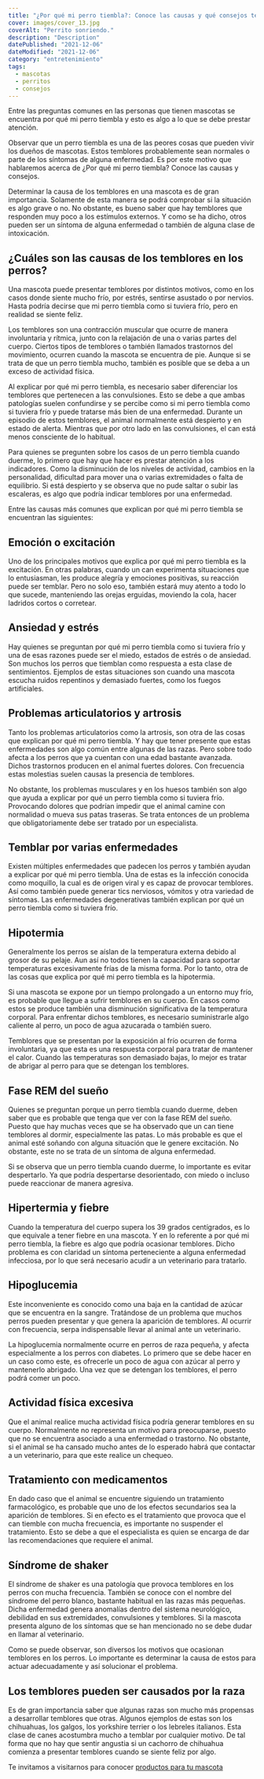 ```yaml
---
title: "¿Por qué mi perro tiembla?: Conoce las causas y qué consejos tener en cuenta"
cover: images/cover_13.jpg
coverAlt: "Perrito sonriendo."
description: "Description"
datePublished: "2021-12-06"
dateModified: "2021-12-06"
category: "entretenimiento"
tags:
  - mascotas
  - perritos
  - consejos
---
```



Entre las preguntas comunes en las personas que tienen mascotas se encuentra por qué mi perro
tiembla y esto es algo a lo que se debe prestar atención.

Observar que un perro tiembla es una de las peores cosas que pueden vivir los dueños de mascotas.
Estos temblores probablemente sean normales o parte de los síntomas de alguna enfermedad. Es por
este motivo que hablaremos acerca de ¿Por qué mi perro tiembla? Conoce las causas y consejos.

Determinar la causa de los temblores en una mascota es de gran importancia. Solamente de esta manera
se podrá comprobar si la situación es algo grave o no. No obstante, es bueno saber que hay temblores
que responden muy poco a los estímulos externos. Y como se ha dicho, otros pueden ser un síntoma de
alguna enfermedad o también de alguna clase de intoxicación.

## ¿Cuáles son las causas de los temblores en los perros?

Una mascota puede presentar temblores por distintos motivos, como en los casos donde siente mucho frío,
por estrés, sentirse asustado o por nervios. Hasta podría decirse que mi perro tiembla como si tuviera
frío, pero en realidad se siente feliz.

Los temblores son una contracción muscular que ocurre de manera involuntaria y rítmica, junto con la
relajación de una o varias partes del cuerpo. Ciertos tipos de temblores o también llamados trastornos
del movimiento, ocurren cuando la mascota se encuentra de pie. Aunque si se trata de que un perro tiembla
mucho, también es posible que se deba a un exceso de actividad física.

Al explicar por qué mi perro tiembla, es necesario saber diferenciar los temblores que pertenecen a las
convulsiones. Esto se debe a que ambas patologías suelen confundirse y se percibe como si mi perro tiembla
como si tuviera frío y puede tratarse más bien de una enfermedad. Durante un episodio de estos temblores,
el animal normalmente está despierto y en estado de alerta. Mientras que por otro lado en las convulsiones,
el can está menos consciente de lo habitual.

Para quienes se pregunten sobre los casos de un perro tiembla cuando duerme, lo primero que hay que hacer es
prestar atención a los indicadores. Como la disminución de los niveles de actividad, cambios en la personalidad,
dificultad para mover una o varias extremidades o falta de equilibrio. Si está despierto y se observa que no
pude saltar o subir las escaleras, es algo que podría indicar temblores por una enfermedad.

Entre las causas más comunes que explican por qué mi perro tiembla se encuentran las siguientes:

## Emoción o excitación

Uno de los principales motivos que explica por qué mi perro tiembla es la excitación. En otras palabras,
cuando un can experimenta situaciones que lo entusiasman, les produce alegría y emociones positivas,
su reacción puede ser temblar. Pero no solo eso, también estará muy atento a todo lo que sucede, manteniendo
las orejas erguidas, moviendo la cola, hacer ladridos cortos o corretear.

## Ansiedad y estrés

Hay quienes se preguntan por qué mi perro tiembla como si tuviera frío y una de esas razones puede ser el
miedo, estados de estrés o de ansiedad. Son muchos los perros que tiemblan como respuesta a esta clase de
sentimientos. Ejemplos de estas situaciones son cuando una mascota escucha ruidos repentinos y demasiado
fuertes, como los fuegos artificiales.

## Problemas articulatorios y artrosis

Tanto los problemas articulatorios como la artrosis, son otra de las cosas que explican por qué mi perro
tiembla. Y hay que tener presente que estas enfermedades son algo común entre algunas de las razas.
Pero sobre todo afecta a los perros que ya cuentan con una edad bastante avanzada. Dichos trastornos
producen en el animal fuertes dolores. Con frecuencia estas molestias suelen causas la presencia de temblores.

No obstante, los problemas musculares y en los huesos también son algo que ayuda a explicar por qué
un perro tiembla como si tuviera frío. Provocando dolores que podrían impedir que el animal camine
con normalidad o mueva sus patas traseras. Se trata entonces de un problema que obligatoriamente
debe ser tratado por un especialista.

## Temblar por varias enfermedades

Existen múltiples enfermedades que padecen los perros y también ayudan a explicar por qué mi perro tiembla.
Una de estas es la infección conocida como moquillo, la cual es de origen viral y es capaz de provocar temblores.
Así como también puede generar tics nerviosos, vómitos y otra variedad de síntomas. Las enfermedades degenerativas
también explican por qué un perro tiembla como si tuviera frío.

## Hipotermia

Generalmente los perros se aíslan de la temperatura externa debido al grosor de su pelaje. Aun así no
todos tienen la capacidad para soportar temperaturas excesivamente frías de la misma forma. Por lo tanto,
otra de las cosas que explica por qué mi perro tiembla es la hipotermia.

Si una mascota se expone por un tiempo prolongado a un entorno muy frío, es probable que llegue
a sufrir temblores en su cuerpo. En casos como estos se produce también una disminución significativa
de la temperatura corporal. Para enfrentar dichos temblores, es necesario suministrarle algo caliente al perro,
un poco de agua azucarada o también suero.

Temblores que se presentan por la exposición al frío ocurren de forma involuntaria, ya que esta es una
respuesta corporal para tratar de mantener el calor. Cuando las temperaturas son demasiado bajas, lo mejor
es tratar de abrigar al perro para que se detengan los temblores.

## Fase REM del sueño

Quienes se preguntan porque un perro tiembla cuando duerme, deben saber que es probable que tenga que ver
con la fase REM del sueño. Puesto que hay muchas veces que se ha observado que un can tiene temblores al
dormir, especialmente las patas. Lo más probable es que el animal esté soñando con alguna situación que le
genere excitación. No obstante, este no se trata de un síntoma de alguna enfermedad.

Si se observa que un perro tiembla cuando duerme, lo importante es evitar despertarlo. Ya que podría despertarse
desorientado, con miedo o incluso puede reaccionar de manera agresiva.

## Hipertermia y fiebre

Cuando la temperatura del cuerpo supera los 39 grados centígrados, es lo que equivale a tener fiebre en una
mascota. Y en lo referente a por qué mi perro tiembla, la fiebre es algo que podría ocasionar temblores.
Dicho problema es con claridad un síntoma perteneciente a alguna enfermedad infecciosa, por lo que será
necesario acudir a un veterinario para tratarlo.

## Hipoglucemia

Este inconveniente es conocido como una baja en la cantidad de azúcar que se encuentra en la sangre. Tratándose
de un problema que muchos perros pueden presentar y que genera la aparición de temblores. Al ocurrir con frecuencia,
serpa indispensable llevar al animal ante un veterinario.

La hipoglucemia normalmente ocurre en perros de raza pequeña, y afecta especialmente a los perros con diabetes.
Lo primero que se debe hacer en un caso como este, es ofrecerle un poco de agua con azúcar al perro y mantenerlo abrigado.
Una vez que se detengan los temblores, el perro podrá comer un poco.

## Actividad física excesiva

Que el animal realice mucha actividad física podría generar temblores en su cuerpo. Normalmente no representa
un motivo para preocuparse, puesto que no se encuentra asociado a una enfermedad o trastorno. No obstante,
si el animal se ha cansado mucho antes de lo esperado habrá que contactar a un veterinario, para que este realice un chequeo.

## Tratamiento con medicamentos

En dado caso que el animal se encuentre siguiendo un tratamiento farmacológico, es probable que uno de los efectos
secundarios sea la aparición de temblores. Si en efecto es el tratamiento que provoca que el can tiemble con mucha
frecuencia, es importante no suspender el tratamiento. Esto se debe a que el especialista es quien se encarga de dar
las recomendaciones que requiere el animal.

## Síndrome de shaker

El síndrome de shaker es una patología que provoca temblores en los perros con mucha frecuencia. También se conoce
con el nombre del síndrome del perro blanco, bastante habitual en las razas más pequeñas. Dicha enfermedad genera
anomalías dentro del sistema neurológico, debilidad en sus extremidades, convulsiones y temblores. Si la mascota presenta
alguno de los síntomas que se han mencionado no se debe dudar en llamar al veterinario.

Como se puede observar, son diversos los motivos que ocasionan temblores en los perros. Lo importante es determinar la
causa de estos para actuar adecuadamente y así solucionar el problema.

## Los temblores pueden ser causados por la raza

Es de gran importancia saber que algunas razas son mucho más propensas a desarrollar temblores que otras. Algunos
ejemplos de estas son los chihuahuas, los galgos, los yorkshire terrier o los lebreles italianos. Esta clase de canes
acostumbra mucho a temblar por cualquier motivo. De tal forma que no hay que sentir angustia si un cachorro de chihuahua
comienza a presentar temblores cuando se siente feliz por algo.




Te invitamos a visitarnos para conocer [productos para tu mascota](https://lukamascotas.com.co)